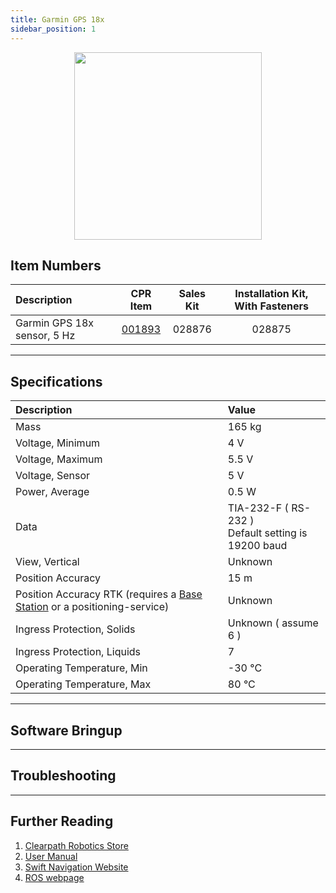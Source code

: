 ```yaml
---
title: Garmin GPS 18x
sidebar_position: 1
---
```



<center>
  <img
    src="/img/sensor_images/sensor_garmin_gps_18x_1.png"
    width="300"
  />
</center>

## Item Numbers

| Description                 |                         CPR Item                         | Sales Kit | Installation Kit, With Fasteners |
| :-------------------------- | :------------------------------------------------------: | :-------: | :------------------------------: |
| Garmin GPS 18x sensor, 5 Hz | [001893](/assets/pdf/clearpath_robotics_001893-TDS1.pdf) |  028876   |              028875              |

---

## Specifications

| Description                                                                                                   | Value                                                   |
| :------------------------------------------------------------------------------------------------------------ | :------------------------------------------------------ |
| Mass                                                                                                          | 165 kg                                                  |
| Voltage, Minimum                                                                                              | 4 V                                                     |
| Voltage, Maximum                                                                                              | 5.5 V                                                   |
| Voltage, Sensor                                                                                               | 5 V                                                     |
| Power, Average                                                                                                | 0.5 W                                                   |
| Data                                                                                                          | TIA-232-F ( RS-232 )<br />Default setting is 19200 baud |
| View, Vertical                                                                                                | Unknown                                                 |
| Position Accuracy                                                                                             | 15 m                                                    |
| Position Accuracy RTK (requires a [Base Station](../../add-ons/base_station.mdx) or a positioning-service) | Unknown                                                 |
| Ingress Protection, Solids                                                                                    | Unknown ( assume 6 )                                    |
| Ingress Protection, Liquids                                                                                   | 7                                                       |
| Operating Temperature, Min                                                                                    | -30 °C                                                  |
| Operating Temperature, Max                                                                                    | 80 °C                                                   |

---

## Software Bringup

<SoftwareBringup />

---

## Troubleshooting

<Support />

---

## Further Reading

1.  [Clearpath Robotics Store](https://store.clearpathrobotics.com/collections/gps)
2.  [User Manual](/assets/pdf/clearpath_robotics_001893-TDS1.pdf)
3.  [Swift Navigation Website](https://www.garmin.com/en-CA/p/13195)
4.  [ROS webpage](https://github.com/ros-drivers/nmea_navsat_driver)
